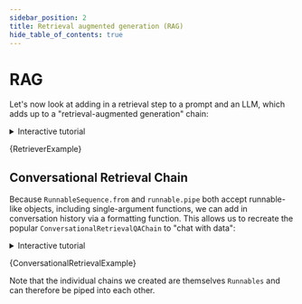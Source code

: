 ```yaml
---
sidebar_position: 2
title: Retrieval augmented generation (RAG)
hide_table_of_contents: true
---
```


# RAG

Let's now look at adding in a retrieval step to a prompt and an LLM, which adds up to a "retrieval-augmented generation" chain:

<details>
  <summary>Interactive tutorial</summary>
  The screencast below interactively walks through an example. You can update and
  run the code as it's being written in the video!
  <iframe
    src="https://scrimba.com/scrim/co0e040d09941b4000244db46?embed=langchain,mini-header"
    width="100%"
    height="600px"
  ></iframe>
</details>


<CodeBlock language="typescript">{RetrieverExample}</CodeBlock>

## Conversational Retrieval Chain

Because `RunnableSequence.from` and `runnable.pipe` both accept runnable-like objects, including single-argument functions, we can add in conversation history via a formatting function.
This allows us to recreate the popular `ConversationalRetrievalQAChain` to "chat with data":

<details>
  <summary>Interactive tutorial</summary>
  The screencast below interactively walks through an example. You can update and
  run the code as it's being written in the video!
  <iframe
    src="https://scrimba.com/scrim/co3ed4a9eb4c6c6d0361a507c?embed=langchain,mini-header"
    width="100%"
    height="600px"
  ></iframe>
</details>


<CodeBlock language="typescript">{ConversationalRetrievalExample}</CodeBlock>

Note that the individual chains we created are themselves `Runnables` and can therefore be piped into each other.
